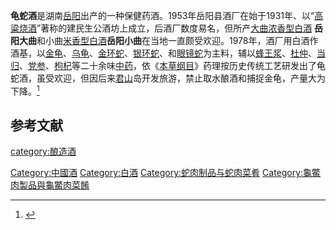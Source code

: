 {{Refimprove|time=2020-08-26T08:26:02+00:00}}
{{中国非物质文化遗产 
| 级别 = 省
|名称 = 龟蛇酒传统酿造技艺
|子项 = 
|图片 = 
|申报地区或单位 = [[岳阳楼区|岳阳楼区]]
|序号 = 9
|编号项目 =
|登录时间 = 2014年
|备注 = 第三批市级非遗项目
|分类 = 传统技艺
|省区市 = 岳阳市
}}
'''龟蛇酒'''是湖南[[岳阳|岳阳]]出产的一种保健药酒。1953年岳阳县酒厂在始于1931年、以“[[高粱|高粱]][[烧酒|烧酒]]”著称的建民生公酒坊上成立，后酒厂数度易名，但所产[[大曲|大曲]][[浓香型白酒|浓香型白酒]] '''岳阳大曲'''和小曲[[米香型白酒|米香型白酒]]'''岳阳小曲'''在当地一直颇受欢迎。1978年，酒厂用白酒作酒基，以[[金龟|金龟]]、[[乌龟|乌龟]]、[[金环蛇|金环蛇]]、[[银环蛇|银环蛇]]、和[[眼镜蛇|眼镜蛇]]为主料，辅以[[蜂王浆|蜂王浆]]、[[杜仲|杜仲]]、[[当归|当归]]、[[党参|党参]]、[[枸杞|枸杞]]等二十余味[[中药|中药]]，依《[[本草纲目|本草纲目]]》药理按历史传统工艺研发出了龟蛇酒，虽受欢迎，但因后来[[君山|君山]]岛开发旅游，禁止取水酿酒和捕捉金龟，产量大为下降。<ref name=ls0>{{cite web|url=http://www.yysqw.gov.cn/43343/43345/44589/content_1269644.html |title=龟蛇酒|language=Zh-hans|accessdate=2020年8月25日}}</ref>

==参考文献==
{{reflist}}
{{饮料小作品}}
{{中華酒文化}}

[[category:酿造酒|category:酿造酒]]
[[Category:中國酒|Category:中國酒]]
[[Category:白酒|Category:白酒]]
[[Category:蛇肉制品与蛇肉菜肴|Category:蛇肉制品与蛇肉菜肴]]
[[Category:龜鱉肉製品與龜鱉肉菜餚|Category:龜鱉肉製品與龜鱉肉菜餚]]